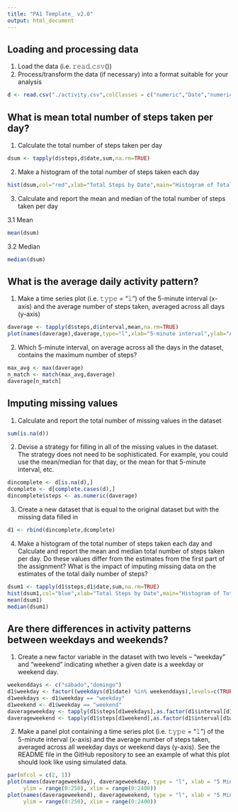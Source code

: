 ```yaml
---
title: "PA1 Template_ v2.0"
output: html_document
---
```


## Loading and processing data

1. Load the data (i.e. 𝚛𝚎𝚊𝚍.𝚌𝚜𝚟())
2. Process/transform the data (if necessary) into a format suitable for your analysis

```r
d <- read.csv("./activity.csv",colClasses = c("numeric","Date","numeric"))
```

## What is mean total number of steps taken per day?

1. Calculate the total number of steps taken per day

```r
dsum <- tapply(d$steps,d$date,sum,na.rm=TRUE)
```

2. Make a histogram of the total number of steps taken each day

```r
hist(dsum,col="red",xlab="Total Steps by Date",main="Histogram of Total Steps by Date")
```

3. Calculate and report the mean and median of the total number of steps taken per day

3.1 Mean

```r
mean(dsum)
```
3.2 Median

```r
median(dsum)
```


## What is the average daily activity pattern?

1. Make a time series plot (i.e. 𝚝𝚢𝚙𝚎 = "𝚕") of the 5-minute interval (x-axis) and the average number of steps taken, averaged across all days (y-axis)

```r
daverage <- tapply(d$steps,d$interval,mean,na.rm=TRUE)
plot(names(daverage),daverage,type="l",xlab="5-minute interval",ylab="Average number of steps",main="Time Series Plot of 5-min Interval Average",col="blue")
```

2. Which 5-minute interval, on average across all the days in the dataset, contains the maximum number of steps?

```r
max_avg <- max(daverage)
n_match <- match(max_avg,daverage)
daverage[n_match]
```

## Imputing missing values

1. Calculate and report the total number of missing values in the dataset

```r
sum(is.na(d))
```

2. Devise a strategy for filling in all of the missing values in the dataset. The strategy does not need to be sophisticated. For example, you could use the mean/median for that day, or the mean for that 5-minute interval, etc.

```r
dincomplete <- d[is.na(d),]
dcomplete <- d[complete.cases(d),]
dincomplete$steps <- as.numeric(daverage)
```

3. Create a new dataset that is equal to the original dataset but with the missing data filled in

```r
d1 <- rbind(dincomplete,dcomplete)
```

4. Make a histogram of the total number of steps taken each day and Calculate and report the mean and median total number of steps taken per day. Do these values differ from the estimates from the first part of the assignment? What is the impact of imputing missing data on the estimates of the total daily number of steps?

```r
dsum1 <- tapply(d1$steps,d1$date,sum,na.rm=TRUE)
hist(dsum1,col="blue",xlab="Total Steps by Date",main="Histogram of Total Steps by Date with no NA values")
mean(dsum1)
median(dsum1)
```

## Are there differences in activity patterns between weekdays and weekends?

1. Create a new factor variable in the dataset with two levels – “weekday” and “weekend” indicating whether a given date is a weekday or weekend day.

```r
weekenddays <- c("sábado","domingo")
d1$weekday <- factor((weekdays(d1$date) %in% weekenddays),levels=c(TRUE,FALSE),labels=c("weekend","weekday"))
d1weekdays <- d1$weekday == "weekday"
d1weekend <- d1$weekday == "weekend"
daverageweekday <- tapply(d1$steps[d1weekdays],as.factor(d1$interval[d1weekdays]),mean,na.rm=TRUE)
daverageweekend <- tapply(d1$steps[d1weekend],as.factor(d1$interval[d1weekend]),mean,na.rm=TRUE)
```

2. Make a panel plot containing a time series plot (i.e. 𝚝𝚢𝚙𝚎 = "𝚕") of the 5-minute interval (x-axis) and the average number of steps taken, averaged across all weekday days or weekend days (y-axis). See the README file in the GitHub repository to see an example of what this plot should look like using simulated data.


```r
par(mfcol = c(2, 1))
plot(names(daverageweekday), daverageweekday, type = "l", xlab = "5 Min interval", ylab = "Average number of steps", main = "Average number of steps per interval Weekdays", 
     ylim = range(0:250), xlim = range(0:2400))
plot(names(daverageweekend), daverageweekend, type = "l", xlab = "5 Min interval", ylab = "Average number of steps", main = "Average number of steps per interval Weekend Days", 
     ylim = range(0:250), xlim = range(0:2400))
```

